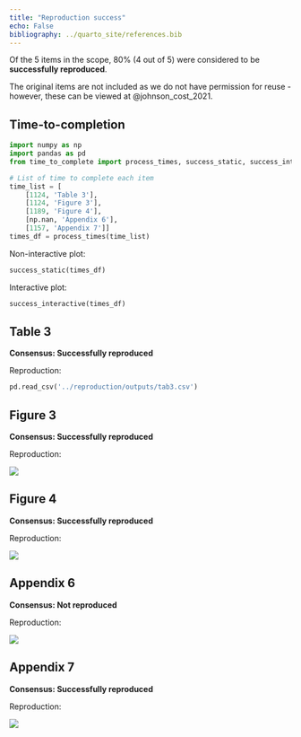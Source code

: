 ```yaml
---
title: "Reproduction success"
echo: False
bibliography: ../quarto_site/references.bib
---
```


Of the 5 items in the scope, 80% (4 out of 5) were considered to be **successfully reproduced**.

The original items are not included as we do not have permission for reuse - however, these can be viewed at @johnson_cost_2021.

## Time-to-completion

```python
import numpy as np
import pandas as pd
from time_to_complete import process_times, success_static, success_interactive

# List of time to complete each item
time_list = [
    [1124, 'Table 3'],
    [1124, 'Figure 3'],
    [1189, 'Figure 4'],
    [np.nan, 'Appendix 6'],
    [1157, 'Appendix 7']]
times_df = process_times(time_list)
```

Non-interactive plot:

```python
success_static(times_df)
```

Interactive plot:

```python
success_interactive(times_df)
```

## Table 3

**Consensus: Successfully reproduced**

Reproduction:

```python
pd.read_csv('../reproduction/outputs/tab3.csv')
```

## Figure 3

**Consensus: Successfully reproduced**

Reproduction:

![](../reproduction/outputs/fig3-1.png){.lightbox}

## Figure 4

**Consensus: Successfully reproduced**

Reproduction:

![](../reproduction/outputs/fig4-1.png){.lightbox}

## Appendix 6

**Consensus: Not reproduced**

Reproduction:

![](../reproduction/outputs/appendix6-1.png){.lightbox}

## Appendix 7

**Consensus: Successfully reproduced**

Reproduction:

![](../reproduction/outputs/appendix7-1.png){.lightbox}